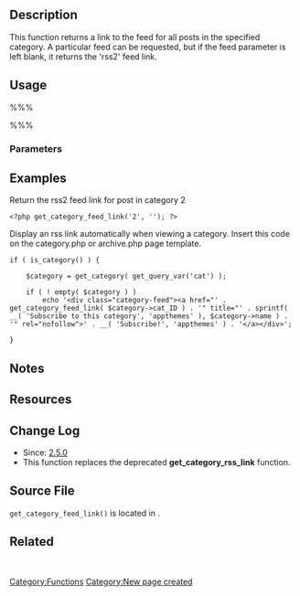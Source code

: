 {{Languages|
{{en|Function Reference/get_category_feed_link}}
{{it|Riferimento funzioni/get_category_feed_link}}
}}

==Description==

This function returns a link to the feed for all posts in the specified category.  A particular feed can be requested, but if the feed parameter is left blank, it returns the 'rss2' feed link.

== Usage ==

%%% <?php get_category_feed_link( $cat_id, $feed ); ?> %%%

=== Parameters ===

{{Parameter|$cat_id|string|Category ID of feed link to return.}}
{{Parameter|$feed|string|Type of feed, accepts 'rss2' or 'atom'.|optional|rss2}}

== Examples ==

Return the rss2 feed link for post in category 2 

<pre>
<?php get_category_feed_link('2', ''); ?>
</pre>

Display an rss link automatically when viewing a category. Insert this code on the category.php or archive.php page template.
<pre>
if ( is_category() ) {

    $category = get_category( get_query_var('cat') );

    if ( ! empty( $category ) )
        echo '<div class="category-feed"><a href="' . get_category_feed_link( $category->cat_ID ) . '" title="' . sprintf( __( 'Subscribe to this category', 'appthemes' ), $category->name ) . '" rel="nofollow">' . __( 'Subscribe!', 'appthemes' ) . '</a></div>';

}
</pre>

== Notes==

== Resources ==

== Change Log ==

* Since: [[Version 2.5|2.5.0]]
* This function replaces the deprecated '''get_category_rss_link''' function.

== Source File ==

<tt>get_category_feed_link()</tt> is located in {{Trac|wp-includes/link-template.php}}.

== Related==

&nbsp;

{{Tag Footer}}

[[Category:Functions]]
[[Category:New page created]]